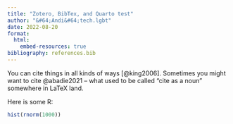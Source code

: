 ```yaml
---
title: "Zotero, BibTex, and Quarto test"
author: "&#64;Andi&#64;tech.lgbt"
date: 2022-08-20
format:
  html:
    embed-resources: true
bibliography: references.bib
---
```


You can cite things in all kinds of ways [@king2006]. Sometimes you might want to cite @abadie2021 -- what used to be called "cite as a noun" somewhere in LaTeX land.

Here is some R:

```r
hist(rnorm(1000))
```
